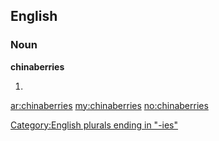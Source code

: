 ==English==

===Noun===
'''chinaberries'''

# {{plural of|[[chinaberry]]}}

[[Category:English plurals ending in "-ies"]]

[[ar:chinaberries]]
[[my:chinaberries]]
[[no:chinaberries]]